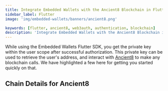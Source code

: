 ```yaml
---
title: Integrate Embedded Wallets with the Ancient8 Blockchain in Flutter
sidebar_label: Flutter
image: 'img/embedded-wallets/banners/ancient8.png'

keywords: [flutter, ancient8, web3auth, authentication, blockchain]
description: 'Integrate Embedded Wallets with the Ancient8 Blockchain in Flutter | Embedded Wallets'
---
```



While using the Embedded Wallets Flutter SDK, you get the private key within the user scope after successful authorization. This private key can be used to retrieve the user's address, and interact with [Ancient8](https://ethereum.org/) to make any blockchain calls. We have highlighted a few here for getting you started quickly on that.

## Chain Details for Ancient8

<ChainDetailsAncient8 />

<EVMInteraction />
